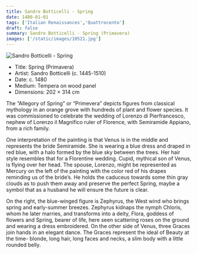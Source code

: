 ```yaml
---
title: Sandro Botticelli - Spring
date: 1480-01-01
tags: ['Italian Renaissances','Quattrocento']
draft: false
summary: Sandro Botticelli - Spring (Primavera)
images: ['/static/images/10521.jpg']
---
```


![Sandro Botticelli - Spring](/static/images/10521.jpg)

* Title: Spring (Primavera)
* Artist: Sandro Botticelli (c. 1445-1510)
* Date: c. 1480
* Medium: Tempera on wood panel
* Dimensions: 202 × 314 cm

The “Allegory of Spring” or “Primevera” depicts figures from classical mythology in an orange grove with hundreds of plant and flower species. It was commissioned to celebrate the wedding of Lorenzo di Pierfrancesco, nephew of Lorenzo il Magnifico ruler of Florence, with Semiramide Appiano, from a rich family. 

One interpretation of the painting is that Venus is in the middle and represents the bride Semiramide. She is wearing a blue dress and draped in red blue, with a halo formed by the blue sky between the trees. Her hair style resembles that for a Florentine wedding. Cupid, mythical son of Venus, is flying over her head. The spouse, Lorenzo, might be represented as Mercury on the left of the painting with the color red of his drapes reminding us of the bride’s. He holds the caduceus towards some thin gray clouds as to push them away and preserve the perfect Spring, maybe a symbol that as a husband he will ensure the future is clear.

On the right, the blue-winged figure is Zephyrus, the West wind who brings spring and early-summer breezes. Zephyrus kidnaps the nymph Chloris, whom he later marries, and transforms into a deity, Flora, goddess of flowers and Spring, bearer of life, here seen scattering roses on the ground and wearing a dress embroidered. On the other side of Venus, three Graces join hands in an elegant dance. The Graces represent the ideal of Beauty at the time- blonde, long hair, long faces and necks, a slim body with a little rounded belly.
